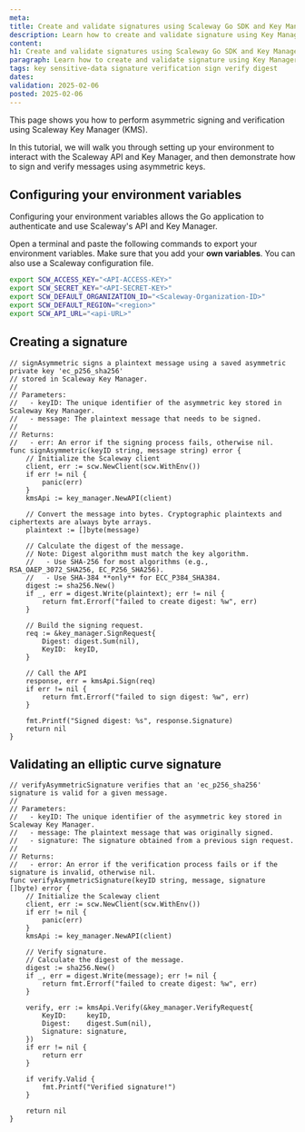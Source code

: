 ```yaml
---
meta:
title: Create and validate signatures using Scaleway Go SDK and Key Manager
description: Learn how to create and validate signature using Key Manager with Scaleway Go SDK.
content:
h1: Create and validate signatures using Scaleway Go SDK and Key Manager
paragraph: Learn how to create and validate signature using Key Manager with Scaleway Go SDK.
tags: key sensitive-data signature verification sign verify digest
dates:
validation: 2025-02-06
posted: 2025-02-06
---
```


This page shows you how to perform asymmetric signing and verification using Scaleway Key Manager (KMS).

In this tutorial, we will walk you through setting up your environment to interact with the Scaleway API and Key Manager,
and then demonstrate how to sign and verify messages using asymmetric keys.

## Configuring your environment variables

Configuring your environment variables allows the Go application to authenticate and use Scaleway's API and Key Manager.

Open a terminal and paste the following commands to export your environment variables. Make sure that you add your **own variables**. You can also use a Scaleway configuration file.

  ```bash
  export SCW_ACCESS_KEY="<API-ACCESS-KEY>"
  export SCW_SECRET_KEY="<API-SECRET-KEY>"
  export SCW_DEFAULT_ORGANIZATION_ID="<Scaleway-Organization-ID>"
  export SCW_DEFAULT_REGION="<region>"
  export SCW_API_URL="<api-URL>"
  ```

## Creating a signature

```golang
// signAsymmetric signs a plaintext message using a saved asymmetric private key 'ec_p256_sha256'
// stored in Scaleway Key Manager.
//
// Parameters:
//   - keyID: The unique identifier of the asymmetric key stored in Scaleway Key Manager.
//   - message: The plaintext message that needs to be signed.
//
// Returns:
//   - err: An error if the signing process fails, otherwise nil.
func signAsymmetric(keyID string, message string) error {
	// Initialize the Scaleway client
	client, err := scw.NewClient(scw.WithEnv())
	if err != nil {
		panic(err)
	}
	kmsApi := key_manager.NewAPI(client)

	// Convert the message into bytes. Cryptographic plaintexts and ciphertexts are always byte arrays.
	plaintext := []byte(message)

	// Calculate the digest of the message.
	// Note: Digest algorithm must match the key algorithm.
	//   - Use SHA-256 for most algorithms (e.g., RSA_OAEP_3072_SHA256, EC_P256_SHA256).
	//   - Use SHA-384 **only** for ECC_P384_SHA384.
	digest := sha256.New()
	if _, err = digest.Write(plaintext); err != nil {
		return fmt.Errorf("failed to create digest: %w", err)
	}

	// Build the signing request.
	req := &key_manager.SignRequest{
		Digest: digest.Sum(nil),
		KeyID:  keyID,
	}

	// Call the API
	response, err = kmsApi.Sign(req)
	if err != nil {
		return fmt.Errorf("failed to sign digest: %w", err)
	}

	fmt.Printf("Signed digest: %s", response.Signature)
	return nil
}
```

## Validating an elliptic curve signature

```golang
// verifyAsymmetricSignature verifies that an 'ec_p256_sha256' signature is valid for a given message.
//
// Parameters:
//   - keyID: The unique identifier of the asymmetric key stored in Scaleway Key Manager.
//   - message: The plaintext message that was originally signed.
//   - signature: The signature obtained from a previous sign request.
//
// Returns:
//   - error: An error if the verification process fails or if the signature is invalid, otherwise nil.
func verifyAsymmetricSignature(keyID string, message, signature []byte) error {
	// Initialize the Scaleway client
	client, err := scw.NewClient(scw.WithEnv())
	if err != nil {
		panic(err)
	}
	kmsApi := key_manager.NewAPI(client)

	// Verify signature.
	// Calculate the digest of the message.
	digest := sha256.New()
	if _, err = digest.Write(message); err != nil {
		return fmt.Errorf("failed to create digest: %w", err)
	}

	verify, err := kmsApi.Verify(&key_manager.VerifyRequest{
		KeyID:     keyID,
		Digest:    digest.Sum(nil),
		Signature: signature,
	})
	if err != nil {
		return err
	}

	if verify.Valid {
		fmt.Printf("Verified signature!")
	}

	return nil
}
```